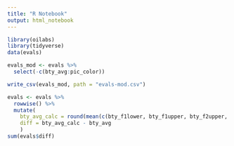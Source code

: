 ```yaml
---
title: "R Notebook"
output: html_notebook
---
```


```r
library(oilabs)
library(tidyverse)
data(evals)
```

```r
evals_mod <- evals %>%
  select(-c(bty_avg:pic_color))
```

```r
write_csv(evals_mod, path = "evals-mod.csv")
```

```r
evals <- evals %>%
  rowwise() %>%
  mutate(
    bty_avg_calc = round(mean(c(bty_f1lower, bty_f1upper, bty_f2upper, bty_m1lower, bty_m1upper, bty_m2upper)), 3),
    diff = bty_avg_calc - bty_avg
    )
sum(evals$diff)
```

